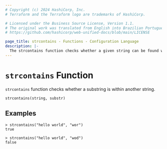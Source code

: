 ```yaml
---
# Copyright (c) 2024 HashiCorp, Inc.
# Terraform and the Terraform logo are trademarks of HashiCorp.

# Licensed under the Business Source License, Version 1.1.
# The original work was translated from English into Brazilian Portuguese.
# https://github.com/hashicorp/web-unified-docs/blob/main/LICENSE

page_title: strcontains - Functions - Configuration Language
description: |-
  The strcontains function checks whether a given string can be found within another string.
---
```


# `strcontains` Function

`strcontains` function checks whether a substring is within another string.

```hcl
strcontains(string, substr)
```

## Examples

```
> strcontains("hello world", "wor")
true
```

```
> strcontains("hello world", "wod")
false
```
